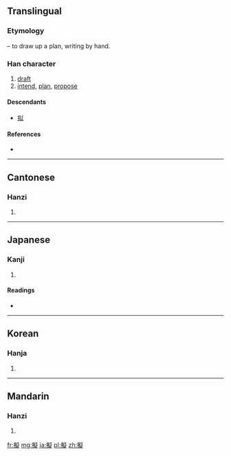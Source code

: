 {{also|儗|拟}}
==Translingual==
{{Hani-forms|[[拟]]|擬}}

===Etymology===
{{Han compound|手|alt1=扌|t1=hand|疑|ls=psc|c1=s|c2=p}} – to draw up a plan, writing by hand.

===Han character===
{{Han char|rn=64|rad=手|as=14|sn=17|four=5708<sub>1</sub>|canj=手心大人 (QPKO)|ids=⿰[[扌]][[疑]]}}

# [[draft]]
# [[intend]], [[plan]], [[propose]]

====Descendants====
* [[拟]]

====References====
* {{Han ref|kx=0460.170|dkj=12870|dj=0809.060|hdz=31975.040|uh=64EC|ud=25836|bh=C0C0|bd=49344}}

----

==Cantonese==

===Hanzi===
{{yue-hanzi|jyut=|y=yi5|sim=拟}}

# {{defn|lang=yue|sort=手14}}

----

==Japanese==

===Kanji===
{{ja-kanji|grade=c|rs=手14}}

# {{defn|lang=ja|sort=手14}}

====Readings====
* {{ja-readings|on=[[ぎ]] (gi)|kun=[[なぞらえる]] (nazoraeru), [[はかる]] (hakaru), [[まがい]] (magai)}}

----

==Korean==

===Hanja===
{{ko-hanja|hangeul=의|eumhun=|rv=ui|mr=ŭi|y=uy}}

# {{defn|lang=ko|sort=手14}}

----

==Mandarin==

===Hanzi===
{{cmn-hanzi|sim=拟|pin=[[nǐ]] ([[ni3]])|wg=ni<sup>3</sup>}}

# {{defn|lang=cmn|sort=手14}}

[[fr:擬]]
[[mg:擬]]
[[ja:擬]]
[[pl:擬]]
[[zh:擬]]